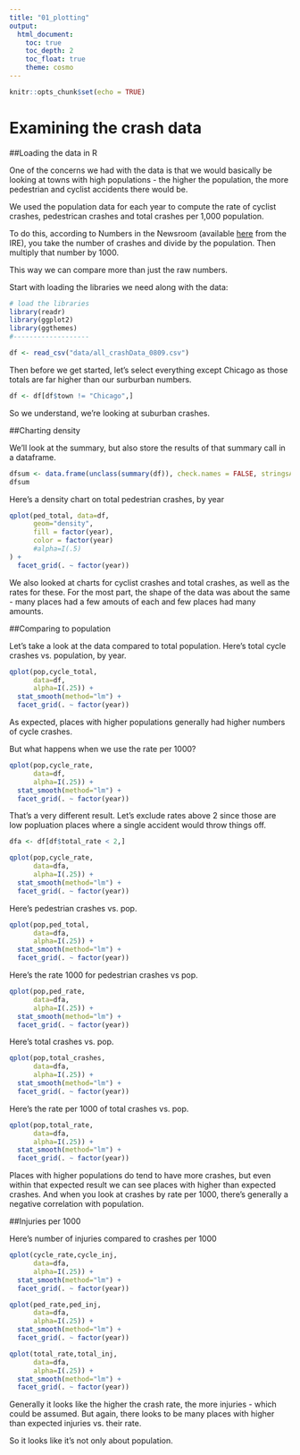 ```yaml
---
title: "01_plotting"
output:
  html_document: 
    toc: true
    toc_depth: 2
    toc_float: true
    theme: cosmo
---
```


```r
knitr::opts_chunk$set(echo = TRUE)
```

# Examining the crash data

##Loading the data in R

One of the concerns we had with the data is that we would basically be looking at towns with high populations - the higher the population, the more pedestrian and cyclist accidents there would be.

We used the population data for each year to compute the rate of cyclist crashes, pedestrican crashes and total crashes per 1,000 population. 

To do this, according to Numbers in the Newsroom (available [here](https://store.ire.org/products/numbers-in-the-newsroom-using-math-and-statistics-in-news-second-edition-e-version) from the IRE), you take the number of crashes and divide by the population. Then multiply that number by 1000.

This way we can compare more than just the raw numbers.

Start with loading the libraries we need along with the data:

```r

# load the libraries 
library(readr)
library(ggplot2)
library(ggthemes)
#-------------------

df <- read_csv("data/all_crashData_0809.csv")


```

Then before we get started, let's select everything except Chicago as those totals are far higher than our surburban numbers.

```r

df <- df[df$town != "Chicago",]

```

So we understand, we're looking at suburban crashes.

##Charting density

We'll look at the summary, but also store the results of that summary call in a dataframe.

```r

dfsum <- data.frame(unclass(summary(df)), check.names = FALSE, stringsAsFactors = FALSE)
dfsum

```

Here's a density chart on total pedestrian crashes, by year

```r

qplot(ped_total, data=df, 
      geom="density",
      fill = factor(year),
      color = factor(year)
      #alpha=I(.5) 
) +
  facet_grid(. ~ factor(year))

```

We also looked at charts for cyclist crashes and total crashes, as well as the rates for these. For the most part, the shape of the data was about the same - many places had a few amouts of each and few places had many amounts.

##Comparing to population

Let's take a look at the data compared to total population. Here's total cycle crashes vs. population, by year.

```r

qplot(pop,cycle_total,
      data=df,
      alpha=I(.25)) + 
  stat_smooth(method="lm") +
  facet_grid(. ~ factor(year))

```

As expected, places with higher populations generally had higher numbers of cycle crashes.

But what happens when we use the rate per 1000?

```r

qplot(pop,cycle_rate,
      data=df,
      alpha=I(.25)) + 
  stat_smooth(method="lm") +
  facet_grid(. ~ factor(year))

```


That's a very different result. Let's exclude rates above 2 since those are low popluation places where a single accident would throw things off.

```r

dfa <- df[df$total_rate < 2,]

qplot(pop,cycle_rate,
      data=dfa,
      alpha=I(.25)) + 
  stat_smooth(method="lm") +
  facet_grid(. ~ factor(year))

```

Here's pedestrian crashes vs. pop.

```r

qplot(pop,ped_total,
      data=dfa,
      alpha=I(.25)) + 
  stat_smooth(method="lm") +
  facet_grid(. ~ factor(year))

```


Here's the rate 1000 for pedestrian crashes vs pop.

```r

qplot(pop,ped_rate,
      data=dfa,
      alpha=I(.25)) + 
  stat_smooth(method="lm") +
  facet_grid(. ~ factor(year))

```

Here's total crashes vs. pop.

```r

qplot(pop,total_crashes,
      data=dfa,
      alpha=I(.25)) + 
  stat_smooth(method="lm") +
  facet_grid(. ~ factor(year))

```


Here's the rate per 1000 of total crashes vs. pop.

```r

qplot(pop,total_rate,
      data=dfa,
      alpha=I(.25)) + 
  stat_smooth(method="lm") +
  facet_grid(. ~ factor(year))

```

Places with higher populations do tend to have more crashes, but even within that expected result we can see places with higher than expected crashes. And when you look at crashes by rate per 1000, there's generally a negative correlation with population.


##Injuries per 1000

Here's number of injuries compared to crashes per 1000


```r

qplot(cycle_rate,cycle_inj,
      data=dfa,
      alpha=I(.25)) + 
  stat_smooth(method="lm") +
  facet_grid(. ~ factor(year))

```

```r

qplot(ped_rate,ped_inj,
      data=dfa,
      alpha=I(.25)) + 
  stat_smooth(method="lm") +
  facet_grid(. ~ factor(year))

```

```r

qplot(total_rate,total_inj,
      data=dfa,
      alpha=I(.25)) + 
  stat_smooth(method="lm") +
  facet_grid(. ~ factor(year))

```

Generally it looks like the higher the crash rate, the more injuries - which could be assumed. But again, there looks to be many places with higher than expected injuries vs. their rate.

So it looks like it's not only about population. 